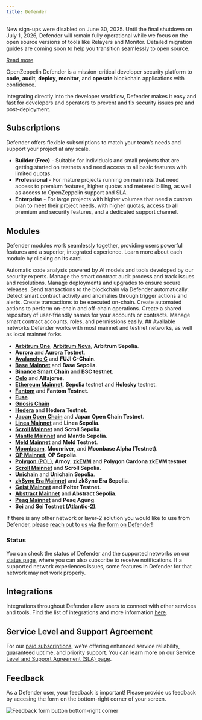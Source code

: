 ```yaml
---
title: Defender
---
```


<Callout type='warn'>


New sign-ups were disabled on June 30, 2025. Until the final shutdown on July 1, 2026, Defender will remain fully operational while we focus on the open source versions of tools like Relayers and Monitor. Detailed migration guides are coming soon to help you transition seamlessly to open source.

[Read more](https://blog.openzeppelin.com/doubling-down-on-open-source-and-phasing-out-defender)

</Callout>

OpenZeppelin Defender is a mission-critical developer security platform to **code**, **audit**, **deploy**, **monitor**, and **operate** blockchain applications with confidence.

Integrating directly into the developer workflow, Defender makes it easy and fast for developers and operators to prevent and fix security issues pre and post-deployment.

## Subscriptions
Defender offers flexible subscriptions to match your team’s needs and support your project at any scale.

* **Builder (Free)** - Suitable for individuals and small projects that are getting started on testnets and need access to all basic features with limited quotas.
* **Professional** - For mature projects running on mainnets that need access to premium features, higher quotas and metered billing, as well as access to OpenZeppelin support and SLA.
* **Enterprise** - For large projects with higher volumes that need a custom plan to meet their project needs, with higher quotas, access to all premium and security features, and a dedicated support channel.

## Modules

Defender modules work seamlessly together, providing users powerful features and a superior, integrated experience. Learn more about each module by clicking on its card.

<Cards>
  <Card
    href="/defender/module/code"
    title="Code Inspector"
  >
    Automatic code analysis powered by AI models and tools developed by our security experts.
  </Card>
  <Card
    href="/defender/module/audit"
    title="Audit"
  >
    Manage the smart contract audit process and track issues and resolutions.
  </Card>
  <Card
    href="/defender/module/deploy"
    title="Deploy"
  >
    Manage deployments and upgrades to ensure secure releases.
  </Card>
  <Card
    href="/defender/module/relayers"
    title="Relayers"
  >
    Send transactions to the blockchain via Defender automatically.
  </Card>
  <Card
    href="/defender/module/monitor"
    title="Monitor"
  >
    Detect smart contract activity and anomalies through trigger actions and alerts.
  </Card>
  <Card
    href="/defender/module/transaction-proposals"
    title="Transaction Proposals"
  >
    Create transactions to be executed on-chain.
  </Card>
  <Card
    href="/defender/module/actions"
    title="Actions"
  >
    Create automated actions to perform on-chain and off-chain operations.
  </Card>
  <Card
    href="/defender/module/address-book"
    title="Address Book"
  >
    Create a shared repository of user-friendly names for your accounts or contracts.
  </Card>
  <Card
    href="/defender/module/access-control"
    title="Access Control"
  >
    Manage smart contract accounts, roles, and permissions easily.
  </Card>
</Cards>
## Available networks
Defender works with most mainnet and testnet networks, as well as local mainnet forks.

* [**Arbitrum One**](https://arbitrum.io/), [**Arbitrum Nova**](https://nova.arbitrum.io/), **Arbitrum Sepolia**.
* [**Aurora**](https://aurora.dev/) and **Aurora Testnet**.
* [**Avalanche C**](https://docs.avax.network/dapps) and **FUJI C-Chain**.
* [**Base Mainnet**](https://www.base.org/) and **Base Sepolia**.
* [**Binance Smart Chain**](https://docs.binance.org/smart-chain/guides/bsc-intro.html) and **BSC testnet**.
* [**Celo**](https://celo.org/) and **Alfajores**.
* [**Ethereum Mainnet**](https://ethereum.org/en/), **Sepolia** testnet and **Holesky** testnet.
* [**Fantom**](https://fantom.foundation/what-is-fantom-opera/) and **Fantom Testnet**.
* [**Fuse**](https://fuse.io/).
* [**Gnosis Chain**](https://www.gnosis.io/)
* [**Hedera**](https://hedera.com/) and **Hedera Testnet**.
* [**Japan Open Chain**](https://www.japanopenchain.org/en/docs/developer/mainnet) and **Japan Open Chain Testnet**.
* [**Linea Mainnet**](https://linea.build/) and **Linea Sepolia**.
* [**Scroll Mainnet**](https://scroll.io/) and **Scroll Sepolia**.
* [**Mantle Mainnet**](https://www.mantle.xyz/) and **Mantle Sepolia**.
* [**Meld Mainnet**](https://www.meld.com/) and **Meld Testnet**.
* [**Moonbeam**](https://moonbeam.network/), **Moonriver**, and **Moonbase Alpha (Testnet)**.
* [**OP Mainnet**](https://optimism.io/), **OP Sepolia**.
* [**Polygon** (POL)](https://www.polygon.technology/), **Amoy**, [**zkEVM**](https://polygon.technology/polygon-zkevm) and **Polygon Cardona zkEVM testnet**
* [**Scroll Mainnet**](https://scroll.io/) and **Scroll Sepolia**.
* [**Unichain**](https://www.unichain.org/) and **Unichain Sepolia**.
* [**zkSync Era Mainnet**](https://zksync.io/) and **zkSync Era Sepolia**.
* [**Geist Mainnet**](https://www.playongeist.com//) and **Polter Testnet**.
* [**Abstract Mainnet**](https://docs.abs.xyz/overview) and **Abstract Sepolia**.
* [**Peaq Mainnet**](https://www.peaq.network/) and **Peaq Agung**.
* [**Sei**](https://www.sei.io/) and **Sei Testnet (Atlantic-2)**.

If there is any other network or layer-2 solution you would like to use from Defender, please [reach out to us via the form on Defender](index#feedback)!

### Status
You can check the status of Defender and the supported networks on our [status page](https://status.defender.openzeppelin.com/), where you can also subscribe to receive notifications. If a supported network experiences issues, some features in Defender for that network may not work properly.

## Integrations
Integrations throughout Defender allow users to connect with other services and tools. Find the list of integrations and more information [here](integrations).

## Service Level and Support Agreement
For our [paid subscriptions](https://www.openzeppelin.com/pricing), we’re offering enhanced service reliability, guaranteed uptime, and priority support. You can learn more on our [Service Level and Support Agreement (SLA) page](https://www.openzeppelin.com/service-level-agreement).

## Feedback

As a Defender user, your feedback is important! Please provide us feedback by accesing the form on the bottom-right corner of your screen.

![Feedback form button bottom-right corner](/defender/feedback-button.png)
